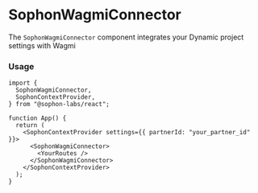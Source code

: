 
<EyeBrown label="Provider & Connector" />

# SophonWagmiConnector

The `SophonWagmiConnector` component integrates your Dynamic project settings with Wagmi

### Usage

```tsx
import {
  SophonWagmiConnector,
  SophonContextProvider,
} from "@sophon-labs/react";

function App() {
  return (
    <SophonContextProvider settings={{ partnerId: "your_partner_id" }}>
      <SophonWagmiConnector>
        <YourRoutes />
      </SophonWagmiConnector>
    </SophonContextProvider>
  );
}
```
